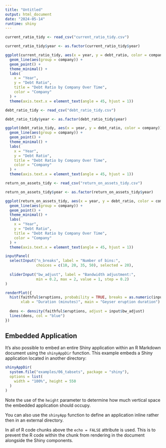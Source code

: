```yaml
---
title: "Untitled"
output: html_document
date: "2024-05-14"
runtime: shiny
---
```


```r
current_ratio_tidy <- read_csv("current_ratio_tidy.csv")

current_ratio_tidy$year <- as.factor(current_ratio_tidy$year)

ggplot(current_ratio_tidy, aes(x = year, y = debt_ratio, color = company)) +
  geom_line(aes(group = company)) +
  geom_point() +
  theme_minimal() +
  labs(
    x = "Year",
    y = "Debt Ratio",
    title = "Debt Ratio by Company Over Time",
    color = "Company"
  ) +
  theme(axis.text.x = element_text(angle = 45, hjust = 1))
```
```r
debt_ratio_tidy <- read_csv("debt_ratio_tidy.csv")

debt_ratio_tidy$year <- as.factor(debt_ratio_tidy$year)

ggplot(debt_ratio_tidy, aes(x = year, y = debt_ratio, color = company)) +
  geom_line(aes(group = company)) +
  geom_point() +
  theme_minimal() +
  labs(
    x = "Year",
    y = "Debt Ratio",
    title = "Debt Ratio by Company Over Time",
    color = "Company"
  ) +
  theme(axis.text.x = element_text(angle = 45, hjust = 1))
```
```r
return_on_assets_tidy <- read_csv("return_on_assets_tidy.csv")

return_on_assets_tidy$year <- as.factor(return_on_assets_tidy$year)

ggplot(return_on_assets_tidy, aes(x = year, y = debt_ratio, color = company)) +
  geom_line(aes(group = company)) +
  geom_point() +
  theme_minimal() +
  labs(
    x = "Year",
    y = "Debt Ratio",
    title = "Debt Ratio by Company Over Time",
    color = "Company"
  ) +
  theme(axis.text.x = element_text(angle = 45, hjust = 1))

```


```r
inputPanel(
  selectInput("n_breaks", label = "Number of bins:",
              choices = c(10, 20, 35, 50), selected = 20),
  
  sliderInput("bw_adjust", label = "Bandwidth adjustment:",
              min = 0.2, max = 2, value = 1, step = 0.2)
)

renderPlot({
  hist(faithful$eruptions, probability = TRUE, breaks = as.numeric(input$n_breaks),
       xlab = "Duration (minutes)", main = "Geyser eruption duration")
  
  dens <- density(faithful$eruptions, adjust = input$bw_adjust)
  lines(dens, col = "blue")
})
```

## Embedded Application

It's also possible to embed an entire Shiny application within an R Markdown document using the `shinyAppDir` function. This example embeds a Shiny application located in another directory:

```r
shinyAppDir(
  system.file("examples/06_tabsets", package = "shiny"),
  options = list(
    width = "100%", height = 550
  )
)
```

Note the use of the `height` parameter to determine how much vertical space the embedded application should occupy.

You can also use the `shinyApp` function to define an application inline rather then in an external directory.

In all of R code chunks above the `echo = FALSE` attribute is used. This is to prevent the R code within the chunk from rendering in the document alongside the Shiny components.



